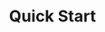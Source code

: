 ---
title: Quick Start
description: Discover how to get started with Remix PWA in a Remix project
alternateTitle: Quick Start
order: 1
stub: true
---